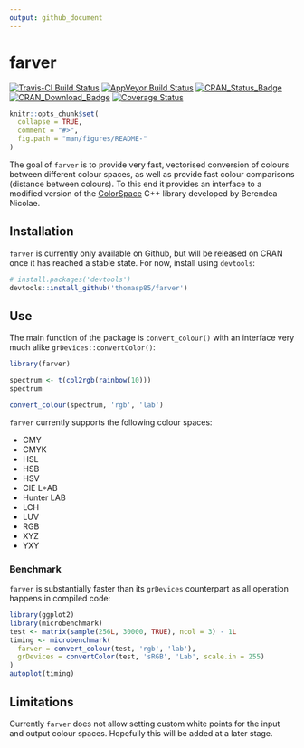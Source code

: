 ```yaml
---
output: github_document
---
```


<!-- README.md is generated from README.Rmd. Please edit that file -->

# farver

[![Travis-CI Build Status](https://travis-ci.org/thomasp85/farver.svg?branch=master)](https://travis-ci.org/thomasp85/farver)
[![AppVeyor Build Status](https://ci.appveyor.com/api/projects/status/github/thomasp85/farver?branch=master&svg=true)](https://ci.appveyor.com/project/thomasp85/farver)
[![CRAN_Status_Badge](http://www.r-pkg.org/badges/version-ago/farver)](http://cran.r-project.org/package=farver)
[![CRAN_Download_Badge](http://cranlogs.r-pkg.org/badges/grand-total/farver)](http://cran.r-project.org/package=farver)
[![Coverage Status](https://img.shields.io/codecov/c/github/thomasp85/farver/master.svg)](https://codecov.io/github/thomasp85/farver?branch=master)

```r
knitr::opts_chunk$set(
  collapse = TRUE,
  comment = "#>",
  fig.path = "man/figures/README-"
)
```

The goal of `farver` is to provide very fast, vectorised conversion of colours
between different colour spaces, as well as provide fast colour comparisons 
(distance between colours). To this end it provides an interface to a modified 
version of the [ColorSpace](https://github.com/berendeanicolae/ColorSpace) C++ 
library developed by Berendea Nicolae.

## Installation
`farver` is currently only available on Github, but will be released on CRAN
once it has reached a stable state. For now, install using `devtools`:

```r
# install.packages('devtools')
devtools::install_github('thomasp85/farver')
```

## Use
The main function of the package is `convert_colour()` with an interface very
much alike `grDevices::convertColor()`:

```r
library(farver)

spectrum <- t(col2rgb(rainbow(10)))
spectrum

convert_colour(spectrum, 'rgb', 'lab')
```

`farver` currently supports the following colour spaces:

- CMY
- CMYK
- HSL
- HSB
- HSV
- CIE L*AB
- Hunter LAB
- LCH
- LUV
- RGB
- XYZ
- YXY

### Benchmark
`farver` is substantially faster than its `grDevices` counterpart as all 
operation happens in compiled code:

```r
library(ggplot2)
library(microbenchmark)
test <- matrix(sample(256L, 30000, TRUE), ncol = 3) - 1L
timing <- microbenchmark(
  farver = convert_colour(test, 'rgb', 'lab'),
  grDevices = convertColor(test, 'sRGB', 'Lab', scale.in = 255)
)
autoplot(timing)
```

## Limitations
Currently `farver` does not allow setting custom white points for the input and
output colour spaces. Hopefully this will be added at a later stage.
